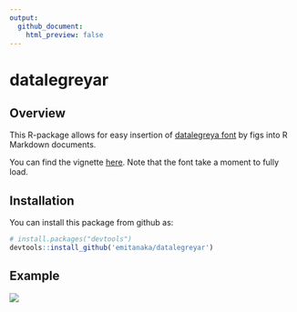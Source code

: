 ```yaml
---
output:
  github_document:
    html_preview: false
---
```


# datalegreyar


## Overview

This R-package allows for easy insertion of [datalegreya font](http://figs-lab.com/datalegreya) by figs into R Markdown documents.

You can find the vignette [here](https://datalegreyar.netlify.com/). Note that the font take a moment to fully load.

## Installation 

You can install this package from github as:
```r
# install.packages("devtools")
devtools::install_github('emitanaka/datalegreyar')
```

## Example 

![](datalegreya)
